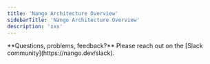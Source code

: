 ```yaml
---
title: 'Nango Architecture Overview'
sidebarTitle: 'Nango Architecture Overview'
description: 'xxx'
---
```


<Tip>
**Questions, problems, feedback?** Please reach out on the [Slack community](https://nango.dev/slack).
</Tip>